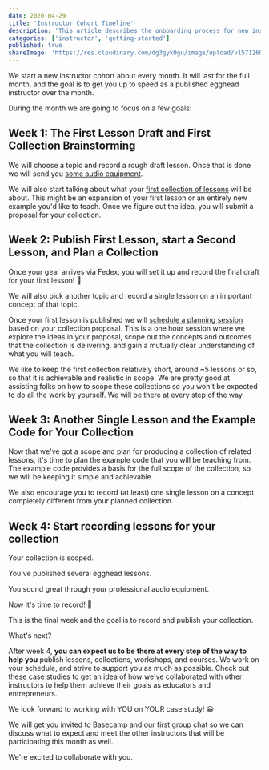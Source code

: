 ```yaml
---
date: 2020-04-29
title: 'Instructor Cohort Timeline'
description: 'This article describes the onboarding process for new instructors.'
categories: ['instructor', 'getting-started']
published: true
shareImage: 'https://res.cloudinary.com/dg3gyk0gu/image/upload/v1571260698/og-image-assets/share_image_getting_started.png'
---
```


We start a new instructor cohort about every month. It will last for the full month, and the goal is to get you up to speed as a published egghead instructor over the month.

During the month we are going to focus on a few goals:

## Week 1: The First Lesson Draft and First Collection Brainstorming

We will choose a topic and record a rough draft lesson. Once that is done we will send you [some audio equipment](/instructor/screencasting/audio-equipment).

We will also start talking about what your [first collection of lessons](/instructor/collections) will be about. This might be an expansion of your first lesson or an entirely new example you'd like to teach. Once we figure out the idea, you will submit a proposal for your collection.

## Week 2: Publish First Lesson, start a Second Lesson, and Plan a Collection

Once your gear arrives via Fedex, you will set it up and record the final draft for your first lesson! 🎉

We will also pick another topic and record a single lesson on an important concept of that topic.

Once your first lesson is published we will [schedule a planning session](/instructor/workshops/planning-process) based on your collection proposal. This is a one hour session where we explore the ideas in your proposal, scope out the concepts and outcomes that the collection is delivering, and gain a mutually clear understanding of what you will teach.

We like to keep the first collection relatively short, around ~5 lessons or so, so that it is achievable and realistic in scope. We are pretty good at assisting folks on how to scope these collections so you won't be expected to do all the work by yourself. We will be there at every step of the way.

## Week 3: Another Single Lesson and the Example Code for Your Collection

Now that we've got a scope and plan for producing a collection of related lessons, it's time to plan the example code that you will be teaching from. The example code provides a basis for the full scope of the collection, so we will be keeping it simple and achievable.

We also encourage you to record (at least) one single lesson on a concept completely different from your planned collection.

## Week 4: Start recording lessons for your collection

Your collection is scoped.

You've published several egghead lessons.

You sound great through your professional audio equipment.

Now it's time to record! 🤗

This is the final week and the goal is to record and publish your collection.

What's next?

After week 4, **you can expect us to be there at every step of the way to help you** publish lessons, collections, workshops, and courses. We work on your schedule, and strive to support you as much as possible. Check out [these case studies](/instructor/case-studies) to get an idea of how we've collaborated with other instructors to help them achieve their goals as educators and entrepreneurs.

We look forward to working with YOU on YOUR case study! 😀

We will get you invited to Basecamp and our first group chat so we can discuss what to expect and meet the other instructors that will be participating this month as well.

We're excited to collaborate with you.
